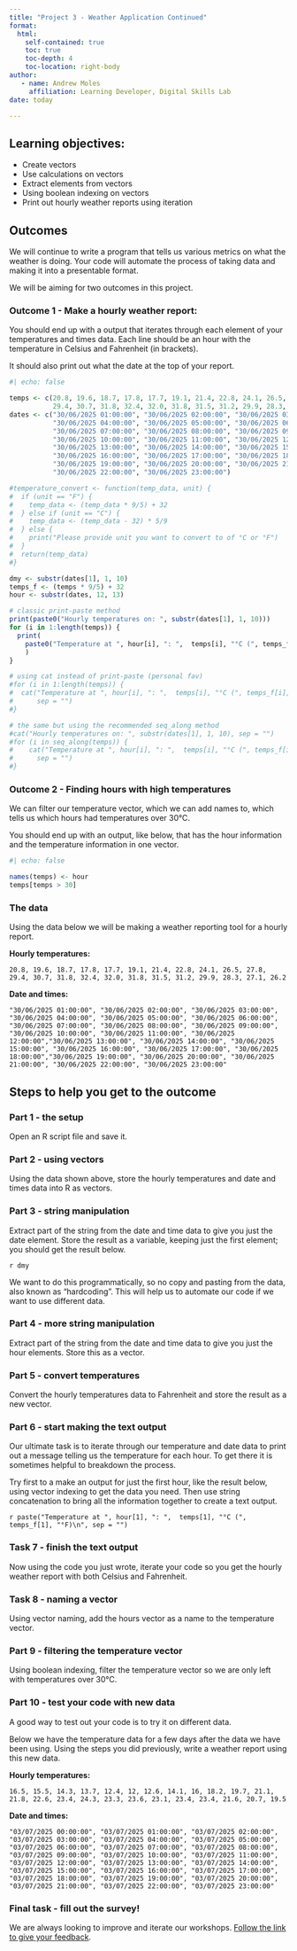 ```yaml
---
title: "Project 3 - Weather Application Continued"
format: 
  html:
    self-contained: true
    toc: true
    toc-depth: 4
    toc-location: right-body
author:
   - name: Andrew Moles
     affiliation: Learning Developer, Digital Skills Lab
date: today    

---
```


## Learning objectives:
- Create vectors
- Use calculations on vectors
- Extract elements from vectors
- Using boolean indexing on vectors
- Print out hourly weather reports using iteration


## Outcomes

We will continue to write a program that tells us various metrics on what the weather is doing. Your code will automate the process of taking data and making it into a presentable format. 

We will be aiming for two outcomes in this project.

### Outcome 1 - Make a hourly weather report:

You should end up with a output that iterates through each element of your temperatures and times data. Each line should be an hour with the temperature in Celsius and Fahrenheit (in brackets). 

It should also print out what the date at the top of your report. 

```r
#| echo: false

temps <- c(20.8, 19.6, 18.7, 17.8, 17.7, 19.1, 21.4, 22.8, 24.1, 26.5, 27.8, 
           29.4, 30.7, 31.8, 32.4, 32.0, 31.8, 31.5, 31.2, 29.9, 28.3, 27.1, 26.2)
dates <- c("30/06/2025 01:00:00", "30/06/2025 02:00:00", "30/06/2025 03:00:00", 
           "30/06/2025 04:00:00", "30/06/2025 05:00:00", "30/06/2025 06:00:00",
           "30/06/2025 07:00:00", "30/06/2025 08:00:00", "30/06/2025 09:00:00",
           "30/06/2025 10:00:00", "30/06/2025 11:00:00", "30/06/2025 12:00:00",
           "30/06/2025 13:00:00", "30/06/2025 14:00:00", "30/06/2025 15:00:00",
           "30/06/2025 16:00:00", "30/06/2025 17:00:00", "30/06/2025 18:00:00",
           "30/06/2025 19:00:00", "30/06/2025 20:00:00", "30/06/2025 21:00:00",
           "30/06/2025 22:00:00", "30/06/2025 23:00:00")

#temperature_convert <- function(temp_data, unit) {
#  if (unit == "F") {
#    temp_data <- (temp_data * 9/5) + 32
#  } else if (unit == "C") {
#    temp_data <- (temp_data - 32) * 5/9
#  } else {
#    print("Please provide unit you want to convert to of °C or °F")
#  }
#  return(temp_data)
#}

dmy <- substr(dates[1], 1, 10)
temps_f <- (temps * 9/5) + 32
hour <- substr(dates, 12, 13)

# classic print-paste method
print(paste0("Hourly temperatures on: ", substr(dates[1], 1, 10)))
for (i in 1:length(temps)) {
  print(
    paste0("Temperature at ", hour[i], ": ",  temps[i], "°C (", temps_f[i], "°F)")
    )
}

# using cat instead of print-paste (personal fav)
#for (i in 1:length(temps)) {
#  cat("Temperature at ", hour[i], ": ",  temps[i], "°C (", temps_f[i], "°F)\n",
#      sep = "")
#}

# the same but using the recommended seq_along method
#cat("Hourly temperatures on: ", substr(dates[1], 1, 10), sep = "")
#for (i in seq_along(temps)) {
#    cat("Temperature at ", hour[i], ": ",  temps[i], "°C (", temps_f[i], "°F)\n",
#      sep = "")
#}

```


### Outcome 2 - Finding hours with high temperatures

We can filter our temperature vector, which we can add names to, which tells us which hours had temperatures over 30°C. 

You should end up with an output, like below, that has the hour information and the temperature information in one vector. 

```r
#| echo: false

names(temps) <- hour
temps[temps > 30]
```


### The data

Using the data below we will be making a weather reporting tool for a hourly report.

**Hourly temperatures:**

`20.8, 19.6, 18.7, 17.8, 17.7, 19.1, 21.4, 22.8, 24.1, 26.5, 27.8, 29.4, 30.7, 31.8, 32.4, 32.0, 31.8, 31.5, 31.2, 29.9, 28.3, 27.1, 26.2`

**Date and times:**

`"30/06/2025 01:00:00", "30/06/2025 02:00:00", "30/06/2025 03:00:00", "30/06/2025 04:00:00", "30/06/2025 05:00:00", "30/06/2025 06:00:00", "30/06/2025 07:00:00", "30/06/2025 08:00:00", "30/06/2025 09:00:00", "30/06/2025 10:00:00", "30/06/2025 11:00:00", "30/06/2025 12:00:00","30/06/2025 13:00:00", "30/06/2025 14:00:00", "30/06/2025 15:00:00", "30/06/2025 16:00:00", "30/06/2025 17:00:00", "30/06/2025 18:00:00","30/06/2025 19:00:00", "30/06/2025 20:00:00", "30/06/2025 21:00:00", "30/06/2025 22:00:00", "30/06/2025 23:00:00"`


## Steps to help you get to the outcome

### Part 1 - the setup
Open an R script file and save it.

### Part 2 - using vectors
Using the data shown above, store the hourly temperatures and date and times data into R as vectors.

### Part 3 - string manipulation
Extract part of the string from the date and time data to give you just the date element. Store the result as a variable, keeping just the first element; you should get the result below. 

`r dmy`

We want to do this programmatically, so no copy and pasting from the data, also known as "hardcoding". This will help us to automate our code if we want to use different data. 

### Part 4 - more string manipulation
Extract part of the string from the date and time data to give you just the hour elements. Store this as a vector. 

### Part 5 - convert temperatures
Convert the hourly temperatures data to Fahrenheit and store the result as a new vector.

### Part 6 - start making the text output
Our ultimate task is to iterate through our temperature and date data to print out a message telling us the temperature for each hour. To get there it is sometimes helpful to breakdown the process. 

Try first to a make an output for just the first hour, like the result below, using vector indexing to get the data you need. Then use string concatenation to bring all the information together to create a text output. 

`r paste("Temperature at ", hour[1], ": ",  temps[1], "°C (", temps_f[1], "°F)\n", sep = "")`

### Task 7 - finish the text output
Now using the code you just wrote, iterate your code so you get the hourly weather report with both Celsius and Fahrenheit.

### Task 8 - naming a vector

Using vector naming, add the hours vector as a name to the temperature vector.

### Part 9 - filtering the temperature vector

Using boolean indexing, filter the temperature vector so we are only left with temperatures over 30°C.

### Part 10 - test your code with new data
A good way to test out your code is to try it on different data. 

Below we have the temperature data for a few days after the data we have been using. Using the steps you did previously, write a weather report using this new data. 

**Hourly temperatures:**

`16.5, 15.5, 14.3, 13.7, 12.4, 12, 12.6, 14.1, 16, 18.2, 19.7, 21.1, 21.8, 22.6, 23.4, 24.3, 23.3, 23.6, 23.1, 23.4, 23.4, 21.6, 20.7, 19.5`

**Date and times:**

`"03/07/2025 00:00:00", "03/07/2025 01:00:00", "03/07/2025 02:00:00", "03/07/2025 03:00:00", "03/07/2025 04:00:00", "03/07/2025 05:00:00", "03/07/2025 06:00:00", "03/07/2025 07:00:00", "03/07/2025 08:00:00", "03/07/2025 09:00:00", "03/07/2025 10:00:00", "03/07/2025 11:00:00", "03/07/2025 12:00:00", "03/07/2025 13:00:00", "03/07/2025 14:00:00", "03/07/2025 15:00:00", "03/07/2025 16:00:00", "03/07/2025 17:00:00", "03/07/2025 18:00:00", "03/07/2025 19:00:00", "03/07/2025 20:00:00", "03/07/2025 21:00:00", "03/07/2025 22:00:00", "03/07/2025 23:00:00"`

### Final task - fill out the survey!


We are always looking to improve and iterate our workshops. [Follow the link to give your feedback](https://lse.eu.qualtrics.com/jfe/form/SV_0vJs5yGpF1F359I?coursename=R Projects 3: Building a Weather Application Continued&topic=R&prog=DS&version=25-26){target="_blank"}.


 <!--
### Optional outcome

Can you also get the result to be a vector?

```r
#| echo: false
# vector version
paste0("Hourly temperatures on: ", substr(dates[1], 1, 10))
paste0("Temperature at ", substr(dates, 12, 13), ": ",  temps, "°C (", temps_f, "°F)")

```

--->



